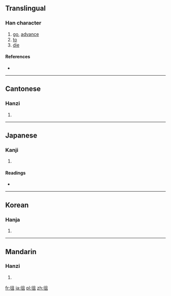 ==Translingual==

===Han character===
{{Han char|rn=60|rad=彳|as=05|sn=8|four=2721<sub>0</sub>|canj=竹人月一 (HOBM)}}

# [[go]], [[advance]]
# [[to]]
# [[die]]

====References====
* {{Han ref|kx=0365.390|dkj=10078|dj=0686.050|hdz=20816.030|uh=5F82|ud=24450|bh=CC75|bd=52341}}

----

==Cantonese==

===Hanzi===
{{yue-hanzi|jyut=|y=chou4}}

# {{defn|Cantonese|sort=彳05}}

----

==Japanese==

===Kanji===
{{ja-kanji|grade=|rs=彳05}}

# {{defn|Japanese|sort=彳05}}

====Readings====
* {{ja-readings|on=[[そ]] (so)|kun=[[ゆく]] (yuku)}}

----

==Korean==

===Hanja===
{{ko-hanja|hangeul=조|eumhun=|rv=jo|mr=cho|y=co}}

# {{defn|Korean|sort=彳05}}

----

==Mandarin==

===Hanzi===
{{cmn-hanzi|pin=[[cú]] ([[cu2]])|wg=ts'u<sup>2</sup>}}

# {{defn|Mandarin|sort=彳05}}

[[fr:徂]]
[[ja:徂]]
[[pl:徂]]
[[zh:徂]]